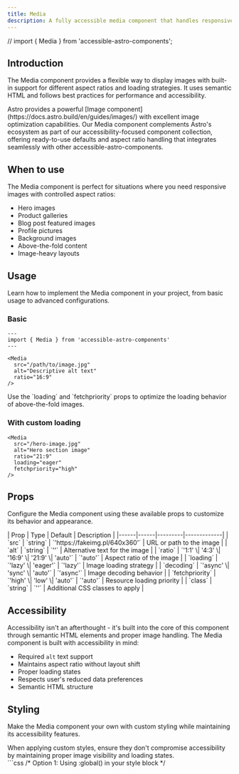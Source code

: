 ```yaml
---
title: Media
description: A fully accessible media component that handles responsive images with customizable aspect ratios and loading strategies.
---
```


// import { Media } from 'accessible-astro-components';

## Introduction

The Media component provides a flexible way to display images with built-in support for different aspect ratios and loading strategies. It uses semantic HTML and follows best practices for performance and accessibility.

<Aside type="note" title="Astro's Image component">
  Astro provides a powerful [Image component](https://docs.astro.build/en/guides/images/) with excellent image optimization capabilities. Our Media component complements Astro's ecosystem as part of our accessibility-focused component collection, offering ready-to-use defaults and aspect ratio handling that integrates seamlessly with other accessible-astro-components.
</Aside>

## When to use

The Media component is perfect for situations where you need responsive images with controlled aspect ratios:

- Hero images
- Product galleries
- Blog post featured images
- Profile pictures
- Background images
- Above-the-fold content
- Image-heavy layouts

## Usage

Learn how to implement the Media component in your project, from basic usage to advanced configurations.

### Basic

```astro
---
import { Media } from 'accessible-astro-components'
---

<Media 
  src="/path/to/image.jpg"
  alt="Descriptive alt text"
  ratio="16:9"
/>
```

<Aside type="tip" title="Loading strategy">
  Use the `loading` and `fetchpriority` props to optimize the loading behavior of above-the-fold images.
</Aside>

### With custom loading

```astro {5,6}
<Media 
  src="/hero-image.jpg"
  alt="Hero section image"
  ratio="21:9"
  loading="eager"
  fetchpriority="high"
/>
```

## Props

Configure the Media component using these available props to customize its behavior and appearance.

<div class="props-wrapper">
| Prop | Type | Default | Description |
|------|------|---------|-------------|
| `src` | `string` | `'https://fakeimg.pl/640x360'` | URL or path to the image |
| `alt` | `string` | `''` | Alternative text for the image |
| `ratio` | `'1:1' \| '4:3' \| '16:9' \| '21:9' \| 'auto'` | `'auto'` | Aspect ratio of the image |
| `loading` | `'lazy' \| 'eager'` | `'lazy'` | Image loading strategy |
| `decoding` | `'async' \| 'sync' \| 'auto'` | `'async'` | Image decoding behavior |
| `fetchpriority` | `'high' \| 'low' \| 'auto'` | `'auto'` | Resource loading priority |
| `class` | `string` | `''` | Additional CSS classes to apply |
</div>

## Accessibility

Accessibility isn't an afterthought - it's built into the core of this component through semantic HTML elements and proper image handling. The Media component is built with accessibility in mind:

- Required `alt` text support
- Maintains aspect ratio without layout shift
- Proper loading states
- Respects user's reduced data preferences
- Semantic HTML structure

## Styling

Make the Media component your own with custom styling while maintaining its accessibility features.

<Aside type="caution" title="Accessibility considerations">
  When applying custom styles, ensure they don't compromise accessibility by maintaining proper image visibility and loading states.
</Aside>

<Tabs>
  <TabItem label="Custom CSS">
    ```css
    /* Option 1: Using :global() in your style block */
    <style>
      :global(.media) {
        border-radius: 0.5rem;
        overflow: hidden;
        background: light-dark(hsl(204 20% 94%), hsl(215 25% 15%));
      }

      :global(.media img) {
        width: 100%;
        height: 100%;
        object-fit: cover;
        transition: transform 0.2s ease;
      }

      :global(.media:hover img) {
        transform: scale(1.05);
      }

      :global(.media[data-loading="true"])::before {
        content: '';
        position: absolute;
        inset: 0;
        background: light-dark(hsl(204 10% 90% / 0.5), hsl(215 15% 15% / 0.5));
      }
    </style>

    /* Option 2: Using is:global on the style tag */
    <style is:global>
      .media {
        border-radius: 0.5rem;
        overflow: hidden;
        background: light-dark(hsl(204 20% 94%), hsl(215 25% 15%));
      }

      .media img {
        width: 100%;
        height: 100%;
        object-fit: cover;
        transition: transform 0.2s ease;
      }

      .media:hover img {
        transform: scale(1.05);
      }

      .media[data-loading="true"]::before {
        content: '';
        position: absolute;
        inset: 0;
        background: light-dark(hsl(204 10% 90% / 0.5), hsl(215 15% 15% / 0.5));
      }
    </style>
    ```
  </TabItem>
  <TabItem label="Tailwind Classes">
    ```astro
    <Media 
      src="/image.jpg"
      alt="Example image"
      class="rounded-lg overflow-hidden bg-gray-100 dark:bg-gray-800 hover:scale-105 transition-transform duration-200"
    />
    ```
  </TabItem>
</Tabs>

<Aside type="note" title="Style scoping">
  Astro components use scoped styles by default. To override component styles, you'll need to use either `:global()` selectors or the `is:global` directive on your style tag.
</Aside>

## Interactive examples

See the Media component in action with these practical examples demonstrating different aspect ratios and use cases.

### Default style

<div class="not-content">
  <Media 
    src="https://images.unsplash.com/photo-1620428268482-cf1851a36764?auto=format&fit=crop&q=80&w=800"
    alt="Example image with default settings"
  />
</div>

### Square aspect ratio

<div class="not-content">
  <Media 
    src="https://images.unsplash.com/photo-1620428268482-cf1851a36764?auto=format&fit=crop&q=80&w=800"
    alt="Example image with 1:1 aspect ratio"
    ratio="1:1"
  />
</div>

### Widescreen format

<div class="not-content">
  <Media 
    src="https://images.unsplash.com/photo-1620428268482-cf1851a36764?auto=format&fit=crop&q=80&w=800"
    alt="Example image in 16:9 format"
    ratio="16:9"
  />
</div>
